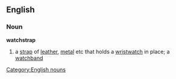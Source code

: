 ==English==
===Noun===
'''watchstrap'''
#a [[strap]] of [[leather]], [[metal]] etc that holds a [[wristwatch]] in place; a [[watchband]]
[[Category:English nouns]]